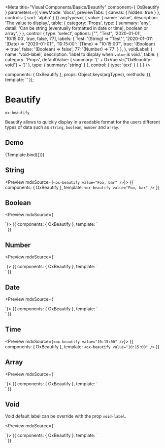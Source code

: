 

<Meta
  title="Visual Components/Basics/Beautify"
  component={ OxBeautify }
  parameters={{
    viewMode: 'docs',
    previewTabs: {
      canvas: { hidden: true }
    },
    controls: {
      sort: 'alpha'
    }
  }}
  argTypes={
    {
      value: {
        name: 'value',
        description: 'The value to display.',
        table: {
          category: 'Props',
          type: {
            summary: 'any',
            detail: 'Can be string (eventually formatted in date or time), boolean or array',
          }
        },
        control: {
          type: 'select',
          options: ["", "Test", '2020-01-01', '10:15:00', true, false, 77],
          labels: {
            Test: '(String) => "Test"',
            '2020-01-01': '(Date) => "2020-01-01"',
            '10:15:00': '(Time) => "10:15:00"',
            true: '(Boolean) => true',
            false: '(Boolean) => false',
            77: '(Number) => 77'
          }
        },
      },
      voidLabel: {
        name: 'void-label',
        description: 'label to display when `value` is void.',
        table: {
          category: 'Props',
          defaultValue: {
            summary: '(' + OxVue.str("OxBeautify-void") + ')'
          },
          type: {
            summary: 'string'
          }
        },
        control: {
          type: 'text'
        }
      }
    }
  }
/>

  components: { OxBeautify },
  props: Object.keys(argTypes),
  methods: {},
  template: '<ox-beautify :value="$props.value" :void-label="$props.voidLabel" />'
});

# Beautify

`ox-beautify`

Beautify allows to quickly display in a readable format for the users different types of data such as `string`, `boolean`, `number` and `array`.

## Demo

<Story name="Demo">
  {Template.bind({})}
</Story>

<ArgsTable story="Demo" />

## String

<Preview mdxSource={`
  <ox-beautify value="Foo, bar" />
`}>
  <Story name="String">
    {{
      components: { OxBeautify },
      template: `<ox-beautify value="Foo, bar" />`
    }}
  </Story>
</Preview>

## Boolean

<Preview mdxSource={`
<div>
  <ox-beautify :value=true />
</div>
<div>
  <ox-beautify :value=false />
</div>
`}>
  <Story name="Boolean">
    {{
      components: { OxBeautify },
      template: `
        <div>
            <div>
              <ox-beautify :value=true />
            </div>
            <div>
              <ox-beautify :value=false />
            </div>
        </div>
      `
    }}
  </Story>
</Preview>

## Number

<Preview mdxSource={`
<div>
  <ox-beautify :value=77 />
</div>
<div>
  <ox-beautify :value=667.22 />
</div>
`}>
  <Story name="Number">
    {{
      components: { OxBeautify },
      template: `
        <div>
            <div>
              <ox-beautify :value=77 />
            </div>
            <div>
              <ox-beautify :value=667.22 />
            </div>
        </div>
      `
    }}
  </Story>
</Preview>

## Date

<Preview mdxSource={`
 <div>
  <ox-beautify value="2021-05-07" />
</div>
<div>
  <ox-beautify value="2021-05-07 10:15:00" />
</div>
`}>
  <Story name="Date">
    {{
      components: { OxBeautify },
      template: `
        <div>
            <div>
              <ox-beautify value="2021-05-07" />
            </div>
            <div>
              <ox-beautify value="2021-05-07 09:15:00" />
            </div>
        </div>
      `
    }}
  </Story>
</Preview>

## Time

<Preview mdxSource={`<ox-beautify value="10:15:00" />`}>
  <Story name="Time">
    {{
      components: { OxBeautify },
      template: `<ox-beautify value="10:15:00" />`
    }}
  </Story>
</Preview>

## Array

<Preview mdxSource={`
<div>
  <ox-beautify :value="['foo', 'bar', 12]" />
</div>
<div>
  <ox-beautify :value="[]" />
</div>
`}>
  <Story name="Array">
    {{
      components: { OxBeautify },
      template: `
        <div>
          <div>
            <ox-beautify :value="['foo', 'bar', 12]" />
          </div>
          <div>
            <ox-beautify :value="[]" />
          </div>
        </div>
      `
    }}
  </Story>
</Preview>

## Void

Void default label can be override with the prop `void-label`.

<Preview mdxSource={`
 <div>
  <ox-beautify value="" void-label="foo" />
</div>
<div>
  <ox-beautify void-label="bar"/>
</div>
<div>
  <ox-beautify />
</div>
`}>
  <Story name="Void">
    {{
      components: { OxBeautify },
      template: `
        <div>
          <div>
            <ox-beautify value="" void-label="foo" />
          </div>
          <div>
            <ox-beautify void-label="bar"/>
          </div>
          <div>
            <ox-beautify />
          </div>
        </div>
      `
    }}
  </Story>
</Preview>




